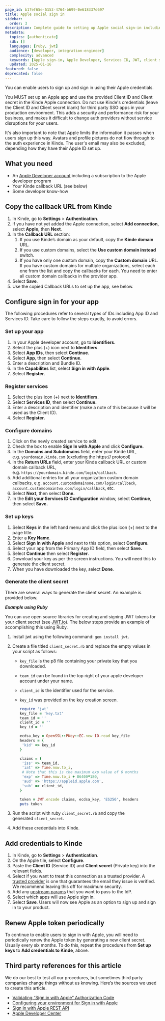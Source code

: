 ```yaml
---
page_id: b17ef65e-5153-4764-b699-0e618337d697
title: Apple social sign in
sidebar:
  order: 3
description: Complete guide to setting up Apple social sign-in including Apple Developer account setup, Services ID configuration, and JWT client secret generation.
metadata:
  topics: [authenticate]
  sdk: []
  languages: [ruby, jwt]
  audience: [developer, integration-engineer]
  complexity: advanced
  keywords: [Apple sign-in, Apple Developer, Services ID, JWT, client secret, private key, token renewal]
  updated: 2025-01-16
featured: false
deprecated: false
---
```


You can enable users to sign up and sign in using their Apple credentials. 

<Aside type="warning" title="For Apple auth in production">

You MUST set up an Apple app and use the provided Client ID and Client secret in the Kinde Apple connection. Do not use Kinde's credentials (leave the Client ID and Client secret blank) for third party SSO apps in your production environment. This adds a security and performance risk for your business, and makes it difficult to change auth providers without service disruptions for your users.

</Aside>

It's also important to note that Apple limits the information it passes when users sign up this way. Avatars and profile pictures do not flow through to the auth experience in Kinde. The user's email may also be excluded, depending how they have their Apple ID set up. 

## **What you need**

- An [Apple Developer account](https://developer.apple.com/) including a subscription to the Apple developer program
- Your Kinde callback URL (see below)
- Some developer know-how

## **Copy the callback URL from Kinde**

1. In Kinde, go to **Settings** > **Authentication**.
2. If you have not yet added the Apple connection, select **Add connection**, select **Apple**, then **Next**.
3. In the **Callback URL** section:
   1. If you use Kinde’s domain as your default, copy the **Kinde domain** URL.
   2. If you use custom domains, select the **Use custom domain instead** switch. 
   3. If you have only one custom domain, copy the **Custom domain** URL. If you have custom domains for multiple organizations, select each one from the list and copy the callbacks for each. You need to enter all custom domain callbacks in the provider app.
4. Select **Save**.
5. Use the copied Callback URLs to set up the app, see below.

## **Configure sign in for your app**

<Aside>

The following procedures refer to several types of IDs including App ID and Services ID. Take care to follow the steps exactly, to avoid errors.

</Aside>

### **Set up your app**

1. In your Apple developer account, go to **Identifiers**.
2. Select the plus (+) icon next to **Identifiers**.
3. Select **App IDs**, then select **Continue**.
4. Select **App**, then select **Continue.**
5. Enter a description and Bundle ID.
6. In the **Capabilites** list, select **Sign in with Apple**.
7. Select **Register**.

### **Register** **services**

1. Select the plus icon (+) next to **Identifiers**.
2. Select **Services ID**, then select **Continue.**
3. Enter a description and identifier (make a note of this because it will be used as the Client ID).
4. Select **Register.**

### **Configure domains**

1. Click on the newly created service to edit.
2. Check the box to enable **Sign In with Apple** and click **Configure.**
3. In the **Domains and Subdomains** field, enter your Kinde URL, e.g. `yourdomain.kinde.com` (excluding the https:// protocol)
4. In the **Return URLs** field, enter your Kinde callback URL or custom domain callback URL, e.g. `https://yourdomain.kinde.com/login/callback`. 
5. Add additional entries for all your organization custom domain callbacks, e.g. `account.customdomainone.com/login/callback`, `account.customdomaintwo.com/login/callback`, etc. 
6. Select **Next**, then select **Done.**
7. In the **Edit your Services ID Configuration** window, select **Continue**, then select **Save.**

### **Set up keys**

1. Select **Keys** in the left hand menu and click the plus icon (+) next to the page title.
2. Enter a **Key Name**.
3. Select **Sign In with Apple** and next to this option, select **Configure**.
4. Select your app from the Primary App ID field, then select **Save.**
5. Select **Continue** then select **Register.**
6. Download your key as per the screen instructions. You will need this to generate the client secret.
7. When you have downloaded the key, select **Done**.

### **Generate the client secret**

There are several ways to generate the client secret. An example is provided below.

_**Example using Ruby**_

You can use open source libraries for creating and signing JWT tokens for your client secret (see [JWT.io](https://jwt.io/)). The below steps provide an example of accomplishing this using Ruby.

1. Install jwt using the following command: `gem install jwt`.
2. Create a file titled `client_secret.rb` and replace the empty values in your script as follows:

   - `key_file` is the p8 file containing your private key that you downloaded.
   - `team_id` can be found in the top right of your apple developer account under your name.
   - `client_id` is the identifier used for the service.
   - `key_id` was provided on the key creation screen.

     ```ruby
     require 'jwt'
     key_file = 'key.txt'
     team_id = ''
     client_id = ''
     key_id = ''

     ecdsa_key = OpenSSL::PKey::EC.new IO.read key_file
     headers = {
      'kid' => key_id
     }

     claims = {
      'iss' => team_id,
      'iat' => Time.now.to_i,
      # Note that this is the maximum exp value of 6 months
      'exp' => Time.now.to_i + 86400*180,
      'aud' => 'https://appleid.apple.com',
      'sub' => client_id,
     }

     token = JWT.encode claims, ecdsa_key, 'ES256', headers
     puts token
     ```

3. Run the script with ruby `client_secret.rb` and copy the generated `client_secret`.
4. Add these credentials into Kinde.

## **Add credentials to Kinde**

1. In Kinde, go to **Settings** > **Authentication**.
2. On the Apple tile, select **Configure**.
3. Paste the **Client ID** (Service ID) and **Client secret** (Private key) into the relevant fields.
4. Select if you want to treat this connection as a trusted provider. A [trusted provider](/authenticate/about-auth/identity-and-verification/) is one that guarantees the email they issue is verified. We recommend leaving this off for maximum security.
5. Add any [upstream params](/authenticate/auth-guides/pass-params-idp/) that you want to pass to the IdP.
6. Select which apps will use Apple sign in.
7. Select **Save**. Users will now see Apple as an option to sign up and sign in to your product.

## **Renew Apple token periodically**

To continue to enable users to sign in with Apple, you will need to periodically renew the Apple token by generating a new client secret. Usually every six months. To do this, repeat the procedures from **Set up keys** to **Add credentials to Kinde**, above.

## **Third party references for this article**

We do our best to test all our procedures, but sometimes third party companies change things without us knowing. Here’s the sources we used to create this article.

- [Validating “Sign in with Apple” Authorization Code](https://p.agnihotry.com/post/validating_sign_in_with_apple_authorization_code/)
- [Configuring your environment for Sign in with Apple](https://developer.apple.com/documentation/sign_in_with_apple/configuring_your_environment_for_sign_in_with_apple)
- [Sign in with Apple REST API](https://developer.apple.com/documentation/sign_in_with_apple/sign_in_with_apple_rest_api)
- [Apple Developer Center](https://developer.apple.com/)
